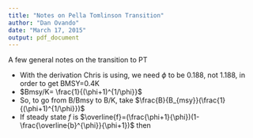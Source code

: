 ```yaml
---
title: "Notes on Pella Tomlinson Transition"
author: "Dan Ovando"
date: "March 17, 2015"
output: pdf_document
---
```


A few general notes on the transition to PT

* With the derivation Chris is using, we need $\phi$ to be 0.188, not 1.188, in order to get BMSY=0.4K
* $Bmsy/K= \frac{1}{(\phi+1)^{1/\phi}}$
* So, to go from B/Bmsy to B/K, take $\frac{B}{B_{msy}}(\frac{1}{(\phi+1)^{1/\phi}})$
* If steady state *f* is $\overline{f}=(\frac{\phi+1}{\phi})(1-\frac{\overline{b}^{\phi}}{\phi+1})$ then 

